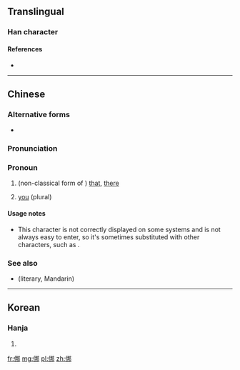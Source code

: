 ==Translingual==

===Han character===
{{Han char|rn=9|rad=人|as=07|sn=9|four=|canj=OSQL|ids=⿰亻那}}

====References====
* {{Han ref|kx=0103.290|hdz=10154.070|uh=345A|ud=13402}}

----

==Chinese==
{{zh-forms}}

===Alternative forms===
* {{zh-l|亻那}}

===Pronunciation===
{{zh-pron
|m=nuó
|c=naa4,no4
|w=3na
|cat=pron
}}

===Pronoun===
{{zh-pronoun}}

# (non-classical form of {{zh-l|那}}) [[that]], [[there]]<!--from Unihan DB -->
# {{context|Wu|lang=zh|sort=3na}} [[you]] (plural)
#: {{zh-usex|立 辣 窗口頭 額 搿個 人 是 㑚 經理，對 𠲎？|The man standing near the window is your manager, right?|SH}}

====Usage notes====
* This character is not correctly displayed on some systems and is not always easy to enter, so it's sometimes substituted with other characters, such as {{zh-l|亻那}}.

===See also===
* (literary, Mandarin) {{zh-l|你們/你们}}

----

==Korean==

===Hanja===
{{ko-hanja|hangeul=나|rv=na|mr=na|y=na|eumhun=어찌|ehrv=eojji|ehmr=ŏtchi|ehy=ecci}}

# {{defn|lang=ko|sort=人07}}

[[fr:㑚]]
[[mg:㑚]]
[[pl:㑚]]
[[zh:㑚]]